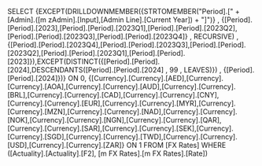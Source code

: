SELECT {EXCEPT(DRILLDOWNMEMBER({STRTOMEMBER("Period].[" + [Admin].([m zAdmin].[Input],[Admin Line].[Current Year]) + "]")} , {[Period].[Period].[2023],[Period].[Period].[2023Q1],[Period].[Period].[2023Q2],[Period].[Period].[2023Q3],[Period].[Period].[2023Q4]} , RECURSIVE) , {[Period].[Period].[2023Q4],[Period].[Period].[2023Q3],[Period].[Period].[2023Q2],[Period].[Period].[2023Q1],[Period].[Period].[2023]}),EXCEPT(DISTINCT({[Period].[Period].[2024],DESCENDANTS([Period].[Period].[2024] , 99 , LEAVES)}) , {[Period].[Period].[2024]})} ON 0, {[Currency].[Currency].[AED],[Currency].[Currency].[AOA],[Currency].[Currency].[AUD],[Currency].[Currency].[BRL],[Currency].[Currency].[CAD],[Currency].[Currency].[CNY],[Currency].[Currency].[EUR],[Currency].[Currency].[MYR],[Currency].[Currency].[MZN],[Currency].[Currency].[NAD],[Currency].[Currency].[NOK],[Currency].[Currency].[NGN],[Currency].[Currency].[QAR],[Currency].[Currency].[SAR],[Currency].[Currency].[SEK],[Currency].[Currency].[SGD],[Currency].[Currency].[TWD],[Currency].[Currency].[USD],[Currency].[Currency].[ZAR]} ON 1 FROM [FX Rates] WHERE ([Actuality].[Actuality].[F2], [m FX Rates].[m FX Rates].[Rate])